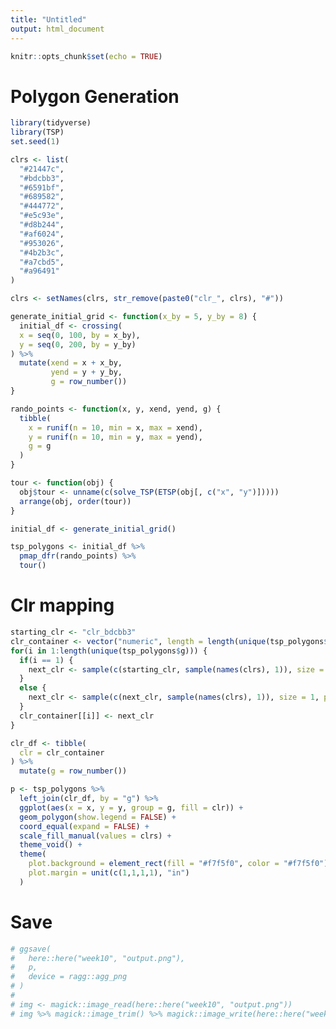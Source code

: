 ```yaml
---
title: "Untitled"
output: html_document
---
```


```r
knitr::opts_chunk$set(echo = TRUE)
```

# Polygon Generation
```r
library(tidyverse)
library(TSP)
set.seed(1)

clrs <- list(
  "#21447c",
  "#bdcbb3",
  "#6591bf",
  "#689582",
  "#444772",
  "#e5c93e",
  "#d8b244",
  "#af6024",
  "#953026",
  "#4b2b3c",
  "#a7cbd5",
  "#a96491"
)

clrs <- setNames(clrs, str_remove(paste0("clr_", clrs), "#"))

generate_initial_grid <- function(x_by = 5, y_by = 8) {
  initial_df <- crossing(
  x = seq(0, 100, by = x_by),
  y = seq(0, 200, by = y_by)
) %>% 
  mutate(xend = x + x_by,
         yend = y + y_by,
         g = row_number())
}

rando_points <- function(x, y, xend, yend, g) {
  tibble(
    x = runif(n = 10, min = x, max = xend), 
    y = runif(n = 10, min = y, max = yend), 
    g = g 
  )
}

tour <- function(obj) {
  obj$tour <- unname(c(solve_TSP(ETSP(obj[, c("x", "y")]))))
  arrange(obj, order(tour))
}

initial_df <- generate_initial_grid()

tsp_polygons <- initial_df %>% 
  pmap_dfr(rando_points) %>% 
  tour()
```

# Clr mapping
```r
starting_clr <- "clr_bdcbb3"
clr_container <- vector("numeric", length = length(unique(tsp_polygons$g)))
for(i in 1:length(unique(tsp_polygons$g))) {
  if(i == 1) {
    next_clr <- sample(c(starting_clr, sample(names(clrs), 1)), size = 1, prob = c(0.9, 0.1))
  }
  else {
    next_clr <- sample(c(next_clr, sample(names(clrs), 1)), size = 1, prob = c(0.9, 0.1))
  }
  clr_container[[i]] <- next_clr
}

clr_df <- tibble(
  clr = clr_container
) %>% 
  mutate(g = row_number())

p <- tsp_polygons %>% 
  left_join(clr_df, by = "g") %>% 
  ggplot(aes(x = x, y = y, group = g, fill = clr)) +
  geom_polygon(show.legend = FALSE) +
  coord_equal(expand = FALSE) +
  scale_fill_manual(values = clrs) +
  theme_void() +
  theme(
    plot.background = element_rect(fill = "#f7f5f0", color = "#f7f5f0"),
    plot.margin = unit(c(1,1,1,1), "in")
  )
```

# Save
```r
# ggsave(
#   here::here("week10", "output.png"),
#   p,
#   device = ragg::agg_png
# )
# 
# img <- magick::image_read(here::here("week10", "output.png"))
# img %>% magick::image_trim() %>% magick::image_write(here::here("week10", "output.png"))
```

